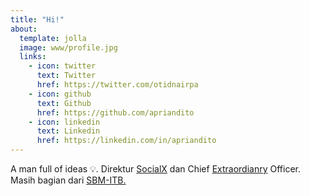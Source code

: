 ```yaml
---
title: "Hi!"
about:
  template: jolla
  image: www/profile.jpg
  links:
    - icon: twitter
      text: Twitter
      href: https://twitter.com/otidnairpa
    - icon: github
      text: Github
      href: https://github.com/apriandito
    - icon: linkedin
      text: Linkedin
      href: https://linkedin.com/in/apriandito
---
```


A man full of ideas 💡. Direktur [SocialX](https://socialx.id/) dan Chief [Extraordianry](https://extraordinary.co.id/) Officer. Masih bagian dari [SBM-ITB.](https://www.sbm.itb.ac.id/id/)
